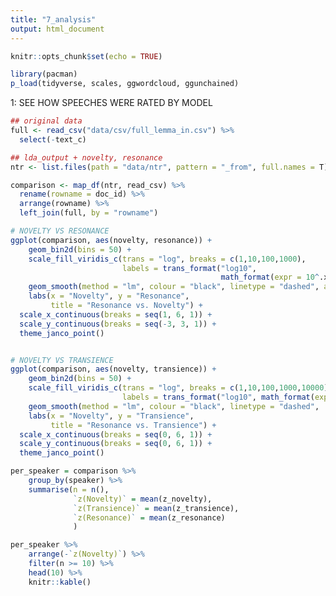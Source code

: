 ```yaml
---
title: "7_analysis"
output: html_document
---
```


```r
knitr::opts_chunk$set(echo = TRUE)

library(pacman)
p_load(tidyverse, scales, ggwordcloud, ggunchained)
```


1: SEE HOW SPEECHES WERE RATED BY MODEL

```r
## original data
full <- read_csv("data/csv/full_lemma_in.csv") %>%
  select(-text_c)

## lda_output + novelty, resonance
ntr <- list.files(path = "data/ntr", pattern = "_from", full.names = T)

comparison <- map_df(ntr, read_csv) %>%
  rename(rowname = doc_id) %>%
  arrange(rowname) %>%
  left_join(full, by = "rowname")

```


```r
# NOVELTY VS RESONANCE
ggplot(comparison, aes(novelty, resonance)) +
    geom_bin2d(bins = 50) +
    scale_fill_viridis_c(trans = "log", breaks = c(1,10,100,1000),
                         labels = trans_format("log10", 
                                               math_format(expr = 10^.x, format = force))) +
    geom_smooth(method = "lm", colour = "black", linetype = "dashed", alpha = 0) +
    labs(x = "Novelty", y = "Resonance", 
         title = "Resonance vs. Novelty") +
  scale_x_continuous(breaks = seq(1, 6, 1)) +
  scale_y_continuous(breaks = seq(-3, 3, 1)) +
  theme_janco_point()


# NOVELTY VS TRANSIENCE
ggplot(comparison, aes(novelty, transience)) +
    geom_bin2d(bins = 50) +
    scale_fill_viridis_c(trans = "log", breaks = c(1,10,100,1000,10000),
                         labels = trans_format("log10", math_format(expr = 10^.x, format = force))) +
    geom_smooth(method = "lm", colour = "black", linetype = "dashed",  alpha = 0) +
    labs(x = "Novelty", y = "Transience", 
         title = "Resonance vs. Transience") +
  scale_x_continuous(breaks = seq(0, 6, 1)) +
  scale_y_continuous(breaks = seq(0, 6, 1)) +
  theme_janco_point()


```

```r
per_speaker = comparison %>%
    group_by(speaker) %>%
    summarise(n = n(),
              `z(Novelty)` = mean(z_novelty),
              `z(Transience)` = mean(z_transience),
              `z(Resonance)` = mean(z_resonance)
              )

per_speaker %>%
    arrange(-`z(Novelty)`) %>%
    filter(n >= 10) %>%
    head(10) %>%
    knitr::kable()


```
